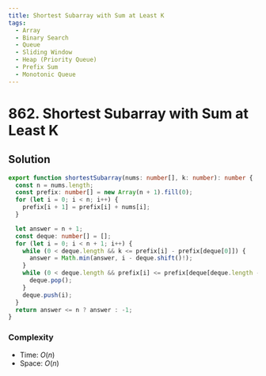 ```yaml
---
title: Shortest Subarray with Sum at Least K
tags:
  - Array
  - Binary Search
  - Queue
  - Sliding Window
  - Heap (Priority Queue)
  - Prefix Sum
  - Monotonic Queue
---
```


# 862. Shortest Subarray with Sum at Least K

<Badges>
  <LevelBadge level="hard" />
  <TopicBadge name="Array" slug="array" />
  <TopicBadge name="Binary Search" slug="binary-search" />
  <TopicBadge name="Queue" slug="queue" />
  <TopicBadge name="Sliding Window" slug="sliding-window" />
  <TopicBadge name="Heap (Priority Queue)" slug="heap-priority-queue" />
  <TopicBadge name="Prefix Sum" slug="prefix-sum" />
  <TopicBadge name="Monotonic Queue" slug="monotonic-queue" />
</Badges>

## Solution

```typescript filename="solution.ts" copy
export function shortestSubarray(nums: number[], k: number): number {
  const n = nums.length;
  const prefix: number[] = new Array(n + 1).fill(0);
  for (let i = 0; i < n; i++) {
    prefix[i + 1] = prefix[i] + nums[i];
  }

  let answer = n + 1;
  const deque: number[] = [];
  for (let i = 0; i < n + 1; i++) {
    while (0 < deque.length && k <= prefix[i] - prefix[deque[0]]) {
      answer = Math.min(answer, i - deque.shift()!);
    }
    while (0 < deque.length && prefix[i] <= prefix[deque[deque.length - 1]]) {
      deque.pop();
    }
    deque.push(i);
  }
  return answer <= n ? answer : -1;
}
```

### Complexity

- Time: $O(n)$
- Space: $O(n)$

<ProblemLink
  codingSite="leetcode"
  href="https://leetcode.com/problems/shortest-subarray-with-sum-at-least-k"
  title="Shortest Subarray with Sum at Least K"
/>
